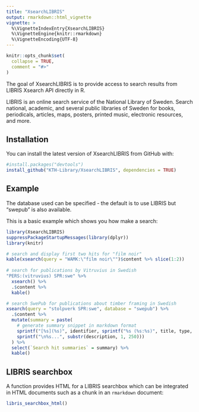 ```yaml
---
title: "XsearchLIBRIS"
output: rmarkdown::html_vignette
vignette: >
  %\VignetteIndexEntry{XsearchLIBRIS}
  %\VignetteEngine{knitr::rmarkdown}
  %\VignetteEncoding{UTF-8}
---
```


```r
knitr::opts_chunk$set(
  collapse = TRUE,
  comment = "#>"
)
```

The goal of XsearchLIBRIS is to provide access to search results from LIBRIS Xsearch API directly in R.

LIBRIS is an online search service of the National Library of Sweden. Search national, academic, and several public libraries of Sweden for books, periodicals, articles, maps, posters, printed music, electronic resources, and more.

## Installation

You can install the latest version of XsearchLIBRIS from GitHub with:

``` r
#install.packages("devtools")
install_github("KTH-Library/XsearchLIBRIS", dependencies = TRUE)
```

## Example

The database used can be specified - the default is to use LIBRIS but "swepub" is also available.

This is a basic example which shows you how make a search:

```r
library(XsearchLIBRIS)
suppressPackageStartupMessages(library(dplyr))
library(knitr)

# search and display first two hits for "film noir"
kable(xsearch(query = "WAMK:\"film noir\"")$content %>% slice(1:2))
 
# search for publications by Vitruvius in Swedish
"PERS:(vitruvius) SPR:swe" %>% 
  xsearch() %>% 
  .$content %>%
  kable()

# search SwePub for publications about timber framing in Swedish
xsearch(query = "stolpverk SPR:swe", database = "swepub") %>%
  .$content %>% 
  mutate(summary = paste(
    # generate summary snippet in markdown format
    sprintf("[%s](%s)", identifier, sprintf("%s (%s:%s)", title, type, relation)),
    sprintf("\n%s...", substr(description, 1, 250)))
  ) %>%
  select(`Search hit summaries` = summary) %>%
  kable()

```
## LIBRIS searchbox

A function provides HTML for a LIBRIS searchbox which can be integrated in HTML documents such as a chunk in an `rmarkdown` document:

```r
libris_searchbox_html()
```


